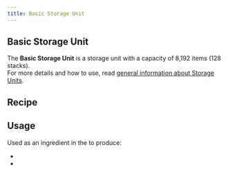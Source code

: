 ```yaml
---
title: Basic Storage Unit
---
```


<ItemImage file="basic_storage_unit" alt="Basic Storage Unit" size="200" />

## Basic Storage Unit

The **Basic Storage Unit** is a storage unit with a capacity of 8,192 items (128 stacks).  
For more details and how to use, read [general information about Storage Units](/blocks/item_storage).

## Recipe

<CraftingTable recipe="input techreborn:refined_iron_plate techreborn:refined_iron_plate techreborn:refined_iron_plate input techreborn:crude_storage_unit techreborn:basic_machine_frame techreborn:crude_storage_unit input techreborn:electronic_circuit techreborn:digital_display techreborn:electronic_circuit output techreborn:basic_storage_unit"/>

## Usage

Used as an ingredient in the <McItem slug="minecraft:crafting_table" inline={true}/> to produce:

- <McItem slug="techreborn:advanced_storage_unit" inline={true}/>
- <McItem slug="techreborn:basic_tank_unit" inline={true}/>
